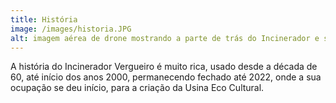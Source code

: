 ```yaml
---
title: História
image: /images/historia.JPG
alt: imagem aérea de drone mostrando a parte de trás do Incinerador e seu entorno, o bairro do Ipiranda, em São Paulo
---
```

A história do Incinerador Vergueiro é muito rica, usado desde a década de 60, até início dos anos 2000, permanecendo fechado até 2022, onde a sua ocupação se deu início, para a criação da Usina Eco Cultural.